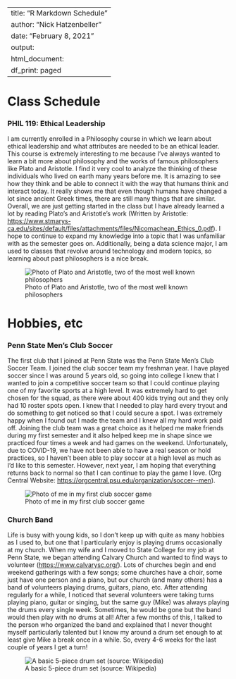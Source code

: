   
---
title: "R Markdown Schedule"
author: "Nick Hatzenbeller"
date: "February 8, 2021"
output:
  html_document:
    df_print: paged
---

# Class Schedule

### PHIL 119: Ethical Leadership

I am currently enrolled in a Philosophy course in which we learn about ethical leadership and what attributes are needed to be an ethical leader. This course is extremely interesting to me because I've always wanted to learn a bit more about philosophy and the works of famous philosophers like Plato and Aristotle. I find it very cool to analyze the thinking of these individuals who lived on earth many years before me. It is amazing to see how they think and be able to connect it with the way that humans think and interact today. It really shows me that even though humans have changed a lot since ancient Greek times, there are still many things that are similar. Overall, we are just getting started in the class but I have already learned a lot by reading Plato's and Aristotle's work (Written by Aristotle: <https://www.stmarys-ca.edu/sites/default/files/attachments/files/Nicomachean_Ethics_0.pdf>). I hope to continue to expand my knowledge into a topic that I was unfamiliar with as the semester goes on. Additionally, being a data science major, I am used to classes that revolve around technology and modern topics, so learning about past philosophers is a nice break.

![Photo of Plato and Aristotle, two of the most well known philosophers](Plato and Aristotle.jpg)

# Hobbies, etc

### Penn State Men's Club Soccer

The first club that I joined at Penn State was the Penn State Men's Club Soccer Team. I joined the club soccer team my freshman year. I have played soccer since I was around 5 years old, so going into college I knew that I wanted to join a competitive soccer team so that I could continue playing one of my favorite sports at a high level. It was extremely hard to get chosen for the squad, as there were about 400 kids trying out and they only had 10 roster spots open. I knew that I needed to play hard every tryout and do something to get noticed so that I could secure a spot. I was extremely happy when I found out I made the team and I knew all my hard work paid off. Joining the club team was a great choice as it helped me make friends during my first semester and it also helped keep me in shape since we practiced four times a week and had games on the weekend. Unfortunately, due to COVID-19, we have not been able to have a real season or hold practices, so I haven't been able to play soccer at a high level as much as I'd like to this semester. However, next year, I am hoping that everything returns back to normal so that I can continue to play the game I love. (Org Central Website:  <https://orgcentral.psu.edu/organization/soccer--men>).

![Photo of me in my first club soccer game](Club Soccer Game.JPG)


### Church Band

Life is busy with young kids, so I don't keep up with quite as many hobbies as I used to, but one that I particularly enjoy is playing drums occasionally at my church.  When my wife and I moved to State College for my job at Penn State, we began attending Calvary Church and wanted to find ways to volunteer (<https://www.calvarysc.org/>).  Lots of churches begin and end weekend gatherings with a few songs; some churches have a choir, some just have one person and a piano, but our church (and many others) has a band of volunteers playing drums, guitars, piano, etc.  After attending regularly for a while, I noticed that several volunteers were taking turns playing piano, guitar or singing, but the same guy (Mike) was always playing the drums every single week.  Sometimes, he would be gone but the band would then play with no drums at all!  After a few months of this, I talked to the person who organized the band and explained that I never thought myself particularly talented but I know my around a drum set enough to at least give Mike a break once in a while.  So, every 4-6 weeks for the last couple of years I get a turn!

![A basic 5-piece drum set (source: Wikipedia)](https://upload.wikimedia.org/wikipedia/commons/7/76/Platin_Drums_PTCL2016_AF.jpg)


